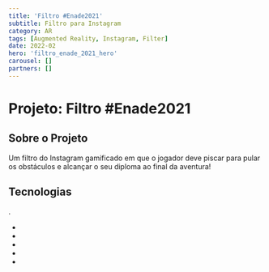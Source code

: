 ```yaml
---
title: 'Filtro #Enade2021'
subtitle: Filtro para Instagram
category: AR
tags: [Augmented Reality, Instagram, Filter]
date: 2022-02
hero: 'filtro_enade_2021_hero'
carousel: []
partners: []
---
```


# Projeto: Filtro #Enade2021

> 

## Sobre o Projeto

Um filtro do Instagram gamificado em que o jogador deve piscar para pular os obstáculos e alcançar o seu diploma ao final da aventura!

## Tecnologias

.

-
-
-
-
-